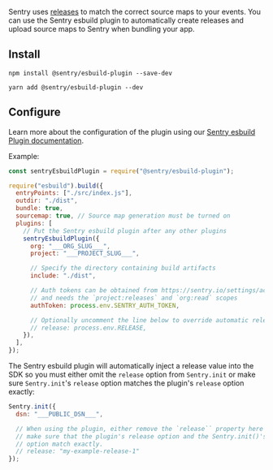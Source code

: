 Sentry uses [releases](/product/releases/) to match the correct source maps to your events. You can use the Sentry esbuild plugin to automatically create releases and upload source maps to Sentry when bundling your app.

## Install

```npm
npm install @sentry/esbuild-plugin --save-dev
```

```yarn
yarn add @sentry/esbuild-plugin --dev
```

## Configure

Learn more about the configuration of the plugin using our [Sentry esbuild Plugin documentation](https://github.com/getsentry/sentry-javascript-bundler-plugins/tree/main/packages/esbuild-plugin).

Example:

```javascript {filename:esbuild.config.js}
const sentryEsbuildPlugin = require("@sentry/esbuild-plugin");

require("esbuild").build({
  entryPoints: ["./src/index.js"],
  outdir: "./dist",
  bundle: true,
  sourcemap: true, // Source map generation must be turned on
  plugins: [
    // Put the Sentry esbuild plugin after any other plugins
    sentryEsbuildPlugin({
      org: "___ORG_SLUG___",
      project: "___PROJECT_SLUG___",

      // Specify the directory containing build artifacts
      include: "./dist",

      // Auth tokens can be obtained from https://sentry.io/settings/account/api/auth-tokens/
      // and needs the `project:releases` and `org:read` scopes
      authToken: process.env.SENTRY_AUTH_TOKEN,

      // Optionally uncomment the line below to override automatic release name detection
      // release: process.env.RELEASE,
    }),
  ],
});
```

The Sentry esbuild plugin will automatically inject a release value into the SDK so you must either omit the `release` option from `Sentry.init` or make sure `Sentry.init`'s `release` option matches the plugin's `release` option exactly:

```javascript
Sentry.init({
  dsn: "___PUBLIC_DSN___",

  // When using the plugin, either remove the `release`` property here entirely or
  // make sure that the plugin's release option and the Sentry.init()'s release
  // option match exactly.
  // release: "my-example-release-1"
});
```
